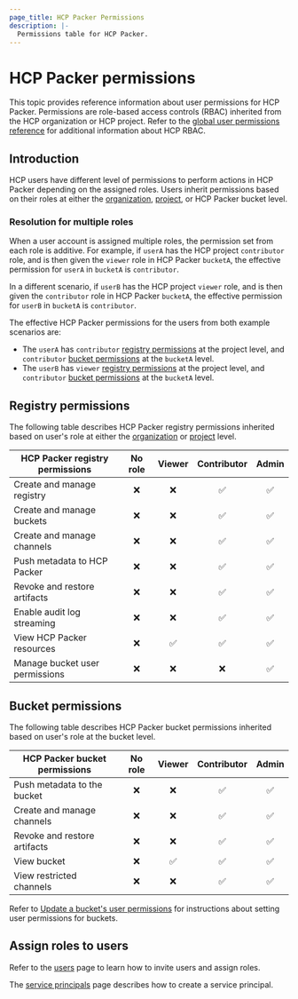 ```yaml
---
page_title: HCP Packer Permissions
description: |-
  Permissions table for HCP Packer.
---
```


# HCP Packer permissions

This topic provides reference information about user permissions for HCP Packer. Permissions are role-based access controls (RBAC) inherited from 
the HCP organization or HCP project. Refer to the [global user permissions reference](/hcp/docs/hcp/iam/users#user-permissions) 
for additional information about HCP RBAC.

## Introduction 
            
HCP users have different level of permissions to perform actions in HCP Packer depending on the assigned roles. Users inherit permissions based on 
their roles at either the [organization](/hcp/docs/hcp/admin/orgs), [project](/hcp/docs/hcp/admin/projects), or HCP Packer bucket level. 

### Resolution for multiple roles

When a user account is assigned multiple roles, the permission set from each role is additive. For
example, if `userA` has the HCP project `contributor` role, and is then given the
`viewer` role in HCP Packer `bucketA`, the effective permission for `userA` in `bucketA` is `contributor`.

In a different scenario, if `userB` has the HCP project `viewer` role, and is then given the
`contributor` role in HCP Packer `bucketA`, the effective permission for `userB` in `bucketA` is `contributor`. 

The effective HCP Packer permissions for the users from both example scenarios are: 
- The `userA` has `contributor` [registry permissions](#hcp-packer-permissions) at the project level, and `contributor` [bucket permissions](#hcp-packer-permissions) at the `bucketA` level.
- The `userB` has `viewer` [registry permissions](#hcp-packer-permissions) at the project level, and `contributor` [bucket permissions](#hcp-packer-permissions) at the `bucketA` level.

## Registry permissions 

The following table describes HCP Packer registry permissions inherited based on 
user's role at either the [organization](/hcp/docs/hcp/admin/orgs) or [project](/hcp/docs/hcp/admin/projects) level. 

| HCP Packer registry permissions | No role  |  Viewer  | Contributor |  Admin  |
| ------------------------------- | :------: | :------: | :---------: | :-----: |
| Create and manage registry      | &#10060; | &#10060; |   &#9989;   | &#9989; |
| Create and manage buckets       | &#10060; | &#10060; |   &#9989;   | &#9989; |
| Create and manage channels      | &#10060; | &#10060; |   &#9989;   | &#9989; |
| Push metadata to HCP Packer     | &#10060; | &#10060; |   &#9989;   | &#9989; |
| Revoke and restore artifacts    | &#10060; | &#10060; |   &#9989;   | &#9989; |
| Enable audit log streaming      | &#10060; | &#10060; |   &#9989;   | &#9989; |
| View HCP Packer resources       | &#10060; | &#9989;  |   &#9989;   | &#9989; |
| Manage bucket user permissions  | &#10060; | &#10060; |  &#10060;   | &#9989; |

## Bucket permissions

The following table describes HCP Packer bucket permissions inherited based on user's role at the bucket level.

| HCP Packer bucket permissions | No role  |  Viewer  | Contributor |  Admin  |
| ----------------------------- | :------: | :------: | :---------: | :-----: |
| Push metadata to the bucket   | &#10060; | &#10060; |   &#9989;   | &#9989; |
| Create and manage channels    | &#10060; | &#10060; |   &#9989;   | &#9989; |
| Revoke and restore artifacts  | &#10060; | &#10060; |   &#9989;   | &#9989; |
| View bucket                   | &#10060; | &#9989;  |   &#9989;   | &#9989; |
| View restricted channels      | &#10060; | &#10060; |   &#9989;   | &#9989; |

Refer to [Update a bucket's user permissions](/hcp/docs/packer/store/create-bucket#update-a-bucket-s-user-permissions) for instructions about setting 
user permissions for buckets.

## Assign roles to users

Refer to the [users](/hcp/docs/hcp/admin/users) page to learn how to invite
users and assign roles.

The [service principals](/hcp/docs/hcp/iam/service-principal) page
describes how to create a service principal.
